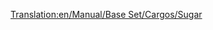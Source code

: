 [[Translation:en/Manual/Base Set/Cargos/Sugar]]

{{nl/Manual/Base Set/Cargos/Vracht| name=Suiker
| image=SugarMine.png
| geproduceerd=[[nl/Manual/Base Set/Industries/Suikermijn|Suikermijn]]
| geaccepteerd=[[nl/Manual/Base Set/Industries/Snoepfabriek|Snoepfabriek]]
}}